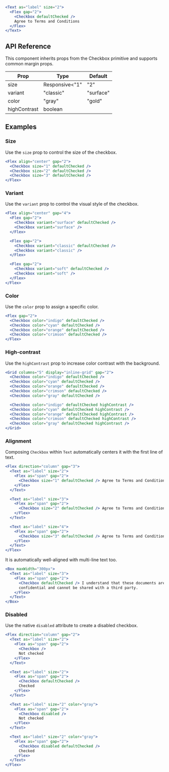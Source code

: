 ```jsx live=true
<Text as="label" size="2">
  <Flex gap="2">
    <Checkbox defaultChecked />
    Agree to Terms and Conditions
  </Flex>
</Text>
```

## API Reference

This component inherits props from the Checkbox primitive and supports common margin props.

| Prop | Type | Default |
| --- | --- | --- |
| size | Responsive<"1" | "2" | "3"> | "2" |
| variant | "classic" | "surface" | "soft" | "surface" |
| color | "gray" | "gold" | "bronze" | "brown" | "yellow" | "amber" | "orange" | "tomato" | "red" | "ruby" | "crimson" | "pink" | "plum" | "purple" | "violet" | "iris" | "indigo" | "blue" | "cyan" | "teal" | "jade" | "green" | "grass" | "lime" | "mint" | "sky" |  |
| highContrast | boolean |  |


## Examples

### Size

Use the `size` prop to control the size of the checkbox.

```jsx live=true
<Flex align="center" gap="2">
  <Checkbox size="1" defaultChecked />
  <Checkbox size="2" defaultChecked />
  <Checkbox size="3" defaultChecked />
</Flex>
```

### Variant

Use the `variant` prop to control the visual style of the checkbox.

```jsx live=true
<Flex align="center" gap="4">
  <Flex gap="2">
    <Checkbox variant="surface" defaultChecked />
    <Checkbox variant="surface" />
  </Flex>

  <Flex gap="2">
    <Checkbox variant="classic" defaultChecked />
    <Checkbox variant="classic" />
  </Flex>

  <Flex gap="2">
    <Checkbox variant="soft" defaultChecked />
    <Checkbox variant="soft" />
  </Flex>
</Flex>
```

### Color

Use the `color` prop to assign a specific color.

```jsx live=true
<Flex gap="2">
  <Checkbox color="indigo" defaultChecked />
  <Checkbox color="cyan" defaultChecked />
  <Checkbox color="orange" defaultChecked />
  <Checkbox color="crimson" defaultChecked />
</Flex>
```

### High-contrast

Use the `highContrast` prop to increase color contrast with the background.

```jsx live=true
<Grid columns="5" display="inline-grid" gap="2">
  <Checkbox color="indigo" defaultChecked />
  <Checkbox color="cyan" defaultChecked />
  <Checkbox color="orange" defaultChecked />
  <Checkbox color="crimson" defaultChecked />
  <Checkbox color="gray" defaultChecked />

  <Checkbox color="indigo" defaultChecked highContrast />
  <Checkbox color="cyan" defaultChecked highContrast />
  <Checkbox color="orange" defaultChecked highContrast />
  <Checkbox color="crimson" defaultChecked highContrast />
  <Checkbox color="gray" defaultChecked highContrast />
</Grid>
```

### Alignment

Composing `Checkbox` within `Text` automatically centers it with the first line of text.

```jsx live="true"
<Flex direction="column" gap="3">
  <Text as="label" size="2">
    <Flex as="span" gap="2">
      <Checkbox size="1" defaultChecked /> Agree to Terms and Conditions
    </Flex>
  </Text>

  <Text as="label" size="3">
    <Flex as="span" gap="2">
      <Checkbox size="2" defaultChecked /> Agree to Terms and Conditions
    </Flex>
  </Text>

  <Text as="label" size="4">
    <Flex as="span" gap="2">
      <Checkbox size="3" defaultChecked /> Agree to Terms and Conditions
    </Flex>
  </Text>
</Flex>
```

It is automatically well-aligned with multi-line text too.

```jsx live="true"
<Box maxWidth="300px">
  <Text as="label" size="3">
    <Flex as="span" gap="2">
      <Checkbox defaultChecked /> I understand that these documents are
      confidential and cannot be shared with a third party.
    </Flex>
  </Text>
</Box>
```

### Disabled

Use the native `disabled` attribute to create a disabled checkbox.

```jsx live="true"
<Flex direction="column" gap="2">
  <Text as="label" size="2">
    <Flex as="span" gap="2">
      <Checkbox />
      Not checked
    </Flex>
  </Text>

  <Text as="label" size="2">
    <Flex as="span" gap="2">
      <Checkbox defaultChecked />
      Checked
    </Flex>
  </Text>

  <Text as="label" size="2" color="gray">
    <Flex as="span" gap="2">
      <Checkbox disabled />
      Not checked
    </Flex>
  </Text>

  <Text as="label" size="2" color="gray">
    <Flex as="span" gap="2">
      <Checkbox disabled defaultChecked />
      Checked
    </Flex>
  </Text>
</Flex>
```
